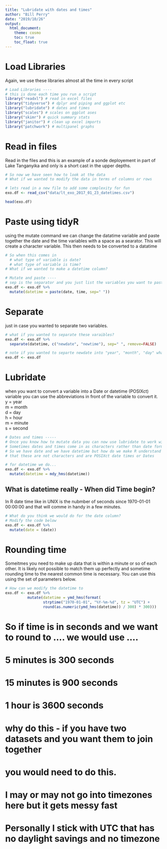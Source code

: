 ```yaml
---
title: "Lubridate with dates and times"
author: "Bill Perry"
date: "2019/10/26"
output:
  html_document:
    theme: cosmo
    toc: true
    toc_float: true
---
```


# Load Libraries
Again, we use these libraries almost all the time in every script   
```r
# Load Libraries ----
# this is done each time you run a script
library("readxl") # read in excel files
library("tidyverse") # dplyr and piping and ggplot etc
library("lubridate") # dates and times
library("scales") # scales on ggplot ases
library("skimr") # quick summary stats
library("janitor") # clean up excel imports
library("patchwork") # multipanel graphs

```

# Read in files
Read in the files and this is an example of a sonde deployement in part of Lake Tanganyika and only is a short cast in the upper depths.    
```r
# So now we have seen how to look at the data
# What if we wanted to modify the data in terms of columns or rows

# lets read in a new file to add some complexity for fun
exo.df <- read_csv("data/lt_exo_2017_01_23_datetimes.csv")

head(exo.df)
```

# Paste using tidyR
using the mutate command we can change the datatime variable and paste together the date and the time variables with a space as a searator. This will create a character variable. This then needs to be converted to a datatime
```r
# So when this comes in 
  # what type of variable is date?
  # what type of variable is time?
# What if we wanted to make a datetime column?

# Mutate and paste ----
# sep is the separator and you just list the variables you want to paste togeher
exo.df <- exo.df %>% 
  mutate(datetime = paste(date, time, sep=" "))
```


# Separate 
just in case you wanted to separate two variables.
```r
# what if you wanted to separate these varaibles?
exo.df <- exo.df %>% 
  separate(datetime, c("newdate", "newtime"), sep=" ", remove=FALSE)
```


```r
# note if you wanted to separte newdate into "year", "month", "day" what would you do?
exo.df <- exo.df

```


# Lubridate
when you want to convert a variable into a Date or datetime (POSIXct) variable you can use the abbreviations in front of the variable to convert it.     
y = year              
m = month              
d = day               
h = hour              
m = minute               
s = second              


```r
# Dates and times -----
# Once you know how to mutate data you can now use lubridate to work with dates
# Sometimes dates and times come in as characters rather than date format
# So we have date and we have datetime but how do we make R understand
# that these are not characters and are POSIXct date times or Dates

# for datetime we do...
exo.df <- exo.df %>% 
  mutate(datetime = mdy_hms(datetime))
```


## What is datetime really - When did Time begin?
In R date time like in UNIX is the nubmber of seconds since 1970-01-01 00:00:00 and that will comme in handy in a few minutes.
```r
# What do you think we would do for the date column? 
# Modify the code below
exo.df <- exo.df %>% 
  mutate(date = (date))
```

# Rounding time
Someitmes you need to make up data that is within a minute or so of each other. It is likely not possible to match them up perfectly and sometime rounding time to the nearest common time is necessary. You can use this using the set of parameters below.
```r
# How can we modify the datetime to 
exo.df <- exo.df %>% 
          mutate(datetime = ymd_hms(format(
                 strptime("1970-01-01", "%Y-%m-%d", tz = "UTC") +
                 round(as.numeric(ymd_hms(datetime)) / 300) * 300)))
```

# So if time is in seconds and we want to round to .... we would use ....
# 5 minutes is 300 seconds
# 15 minutes is 900 seconds
# 1 hour is 3600 seconds

# why do this - if you have two datasets and you want them to join together 
# you would need to do this.

# I may or may not go into timezones here but it gets messy fast
# Personally I stick with UTC that has no daylight savings and no timezone



<!-- Global site tag (gtag.js) - Google Analytics -->
<script async src="https://www.googletagmanager.com/gtag/js?id=UA-88373117-6"></script>
<script>
  window.dataLayer = window.dataLayer || [];
  function gtag(){dataLayer.push(arguments);}
  gtag('js', new Date());

  gtag('config', 'UA-88373117-6');
</script>
